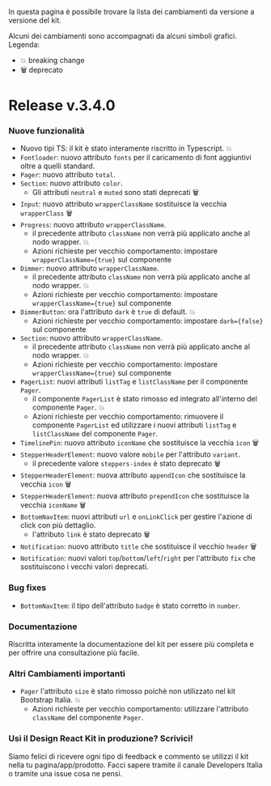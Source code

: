 
<Meta title="Documentazione/Changelog" />

In questa pagina è possibile trovare la lista dei cambiamenti da versione a versione del kit.

Alcuni dei cambiamenti sono accompagnati da alcuni simboli grafici. 
Legenda:
* :boom: breaking change
* :wastebasket: deprecato

# Release v.3.4.0

### Nuove funzionalità

* Nuovo tipi TS: il kit è stato interamente riscritto in Typescript. :boom:
* `Fontloader`: nuovo attributo `fonts` per il caricamento di font aggiuntivi oltre a quelli standard.
* `Pager`: nuovo attributo `total`.
* `Section`: nuovo attributo `color`.
   * Gli attributi `neutral` e `muted` sono stati deprecati :wastebasket:
* `Input`: nuovo attributo `wrapperClassName` sostituisce la vecchia `wrapperClass` :wastebasket:
* `Progress`: nuovo attributo `wrapperClassName`. 
    * il precedente attributo `className` non verrà più applicato anche al nodo wrapper. :boom:
    * Azioni richieste per vecchio comportamento: impostare `wrapperClassName={true}` sul componente
* `Dimmer`: nuovo attributo `wrapperClassName`.
    * il precedente attributo `className` non verrà più applicato anche al nodo wrapper. :boom:
    * Azioni richieste per vecchio comportamento: impostare `wrapperClassName={true}` sul componente
* `DimmerButton`: ora l'attributo `dark` è `true` di default. :boom:
    * Azioni richieste per vecchio comportamento: impostare `dark={false}` sul componente
* `Section`: nuovo attributo `wrapperClassName`.
    * il precedente attributo `className` non verrà più applicato anche al nodo wrapper. :boom:
    * Azioni richieste per vecchio comportamento: impostare `wrapperClassName={true}` sul componente 
* `PagerList`: nuovi attributi `listTag` e `listClassName` per il componente `Pager`.
    * il componente `PagerList` è stato rimosso ed integrato all'interno del componente `Pager`. :boom:
    * Azioni richieste per vecchio comportamento: rimuovere il componente `PagerList` ed utilizzare i nuovi attributi `listTag` e `listClassName` del componente `Pager`.
* `TimelinePin`: nuovo attributo `iconName` che sostituisce la vecchia `icon` :wastebasket:
* `StepperHeaderElement`: nuovo valore `mobile` per l'attributo `variant`.
  * il precedente valore `steppers-index` è stato deprecato :wastebasket:
* `StepperHeaderElement`: nuova attributo `appendIcon` che sostituisce la vecchia `icon` :wastebasket:
* `StepperHeaderElement`: nuova attributo `prependIcon` che sostituisce la vecchia `iconName` :wastebasket:
* `BottomNavItem`: nuovi attributi `url` e `onLinkClick` per gestire l'azione di click con più dettaglio.
  * l'attributo `link` è stato deprecato :wastebasket:
* `Notification`: nuovo attributo `title` che sostituisce il vecchio `header` :wastebasket:
* `Notification`: nuovi valori `top`/`bottom`/`left`/`right` per l'attributo `fix` che sostituiscono i vecchi valori deprecati.

### Bug fixes

* `BottomNavItem`: il tipo dell'attributo `badge` è stato corretto in `number`.

### Documentazione

Riscritta interamente la documentazione del kit per essere più completa e per offrire una consultazione più facile.

### Altri Cambiamenti importanti

* `Pager` l'attributo `size` è stato rimosso poichè non utilizzato nel kit Bootstrap Italia. :boom:
    * Azioni richieste per vecchio comportamento: utilizzare l'attributo `className` del componente `Pager`.


### Usi il Design React Kit in produzione? Scrivici!

Siamo felici di ricevere ogni tipo di feedback e commento se utilizzi il kit nella tu pagina/app/prodotto.
Facci sapere tramite il canale Developers Italia o tramite una issue cosa ne pensi.